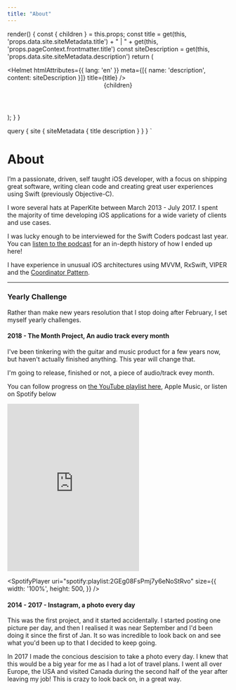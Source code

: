 ```yaml
---
title: "About"
---
```



  render() {
    const { children } = this.props;
    const title = get(this, 'props.data.site.siteMetadata.title') + " | " + get(this, 'props.pageContext.frontmatter.title')
    const siteDescription = get(this, 'props.data.site.siteMetadata.description')
    return (
      <div>
        <Helmet
          htmlAttributes={{ lang: 'en' }}
          meta={[{ name: 'description', content: siteDescription }]}
          title={title}
        />
        <Header />
        <section className='section has-no-top-padding'>
          <div className='container'>
            <div className='content'>
              <div>{children}</div>
            </div>
          </div>
        </section>
      </div>
    );
  }
}

  query {
     site {
        siteMetadata {
          title
          description
        }
      }
  }
`

# About

I’m a passionate, driven, self taught iOS developer, with a focus on shipping great software, writing clean code and
creating great user experiences using Swift (previously Objective-C).

I wore several hats at PaperKite between March 2013 - July 2017. I spent the majority of time developing iOS
applications for a wide variety of clients and use cases.

I was lucky enough to be interviewed for the Swift Coders podcast last year. You can [listen to the
podcast](https://swiftcoders.podbean.com/e/53-will-townsend-ios-team-lead-at-paperkite/) for an in-depth history of how
I ended up here!

I have experience in unusual iOS architectures using MVVM, RxSwift, VIPER and the [Coordinator
Pattern](/2016/an-ios-coordinator-pattern).

---

### Yearly Challenge

Rather than make new years resolution that I stop doing after February, I set myself yearly challenges.


#### 2018 - The Month Project, An audio track every month

I've been tinkering with the guitar and music product for a few years now, but haven't actually finished anything. This
year will change that.

I'm going to release, finished or not, a piece of audio/track evey month.

You can follow progress on [the YouTube playlist
here](https://www.youtube.com/playlist?list=PLuSt_4dhCk5Qv0gihdL1KjB3C8Qqh4RYP), Apple Music, or listen on Spotify below

<iframe src="https://open.spotify.com/embed/playlist/PLuSt_4dhCk5Qv0gihdL1KjB3C8Qqh4RYP" width="300" height="380" frameborder="0" allowtransparency="true" allow="encrypted-media"></iframe>

<SpotifyPlayer
  uri="spotify:playlist:2GEg08FsPmj7y6eNoStRvo"
  size={{
    width: '100%',
    height: 500,
  }}
/>

#### 2014 - 2017 - Instagram, a photo every day

This was the first project, and it started accidentally. I started posting one picture per day, and then I realised it
was near September and I'd been doing it since the first of Jan. It so was incredible to look back on and see what
you'd been up to that I decided to keep going.

In 2017 I made the concious descision to take a photo every day. I knew that this would be a big year for me as I had a
lot of travel plans. I went all over Europe, the USA and visited Canada during the second half of the year after
leaving my job! This is crazy to look back on, in a great way.
